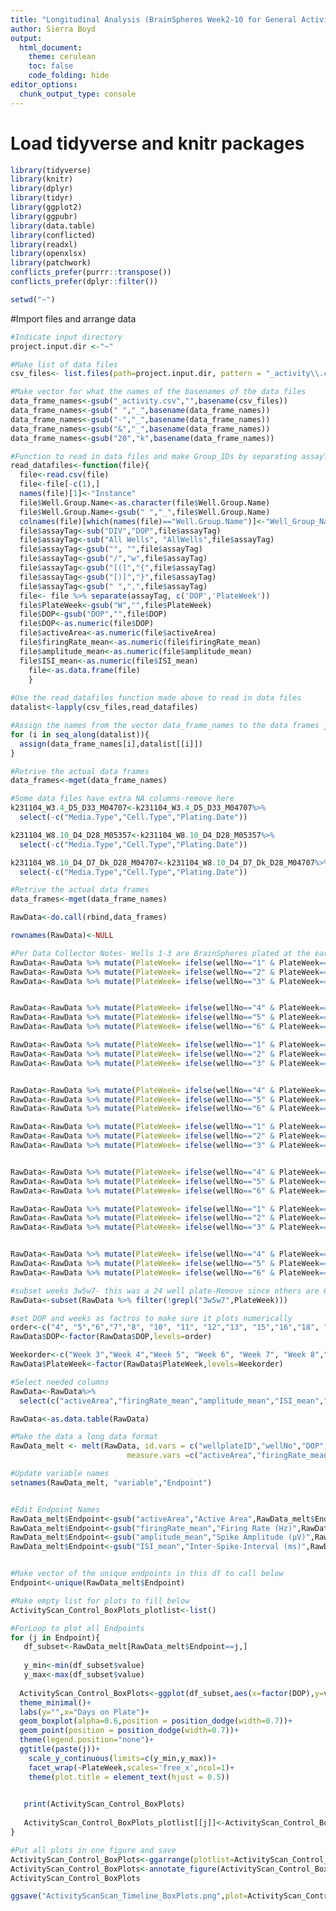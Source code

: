 ---
title: "Longitudinal Analysis (BrainSpheres Week2-10 for General Activity"
author: Sierra Boyd
output:
  html_document:
    theme: cerulean
    toc: false
    code_folding: hide
editor_options: 
  chunk_output_type: console
---

# Load tidyverse and knitr packages

```{r load packages}

library(tidyverse)
library(knitr)
library(dplyr)
library(tidyr)
library(ggplot2)
library(ggpubr)
library(data.table)
library(conflicted)
library(readxl)
library(openxlsx)
library(patchwork)
conflicts_prefer(purrr::transpose())
conflicts_prefer(dplyr::filter())

```

```{r}
setwd("~")

```

#Import files and arrange data
```{r}
#Indicate input directory
project.input.dir <-"~"

#Make list of data files 
csv_files<- list.files(path=project.input.dir, pattern = "_activity\\.csv$", recursive = T, full.names = T) 

#Make vector for what the names of the basenames of the data files
data_frame_names<-gsub("_activity.csv","",basename(csv_files))
data_frame_names<-gsub(" ","_",basename(data_frame_names))
data_frame_names<-gsub("-","_",basename(data_frame_names))
data_frame_names<-gsub("&","_",basename(data_frame_names))
data_frame_names<-gsub("20","k",basename(data_frame_names))

#Function to read in data files and make Group_IDs by separating assayTag
read_datafiles<-function(file){
  file<-read.csv(file)
  file<-file[-c(1),]
  names(file)[1]<-"Instance"
  file$Well.Group.Name<-as.character(file$Well.Group.Name)
  file$Well.Group.Name<-gsub(" ","_",file$Well.Group.Name)
  colnames(file)[which(names(file)=="Well.Group.Name")]<-"Well_Group_Name"
  file$assayTag<-sub("DIV","DOP",file$assayTag)
  file$assayTag<-sub("All Wells", "AllWells",file$assayTag)
  file$assayTag<-gsub("", "",file$assayTag)
  file$assayTag<-gsub("/","w",file$assayTag)
  file$assayTag<-gsub("[(]","{",file$assayTag)
  file$assayTag<-gsub("[)]","}",file$assayTag)
  file$assayTag<-gsub(" ",",",file$assayTag)
  file<- file %>% separate(assayTag, c('DOP','PlateWeek'))
  file$PlateWeek<-gsub("W","",file$PlateWeek)
  file$DOP<-gsub("DOP","",file$DOP)
  file$DOP<-as.numeric(file$DOP)
  file$activeArea<-as.numeric(file$activeArea)
  file$firingRate_mean<-as.numeric(file$firingRate_mean)
  file$amplitude_mean<-as.numeric(file$amplitude_mean)
  file$ISI_mean<-as.numeric(file$ISI_mean)
    file<-as.data.frame(file)
    }
  
#Use the read_datafiles function made above to read in data files
datalist<-lapply(csv_files,read_datafiles)

#Assign the names from the vector data_frame_names to the data frames just read in
for (i in seq_along(datalist)){
  assign(data_frame_names[i],datalist[[i]])
}

#Retrive the actual data frames
data_frames<-mget(data_frame_names)

#Some data files have extra NA columns-remove here 
k231104_W3.4_D5_D33_M04707<-k231104_W3.4_D5_D33_M04707%>%
  select(-c("Media.Type","Cell.Type","Plating.Date"))

k231104_W8.10_D4_D28_M05357<-k231104_W8.10_D4_D28_M05357%>%
  select(-c("Media.Type","Cell.Type","Plating.Date"))

k231104_W8.10_D4_D7_Dk_D28_M04707<-k231104_W8.10_D4_D7_Dk_D28_M04707%>%
  select(-c("Media.Type","Cell.Type","Plating.Date"))

#Retrive the actual data frames
data_frames<-mget(data_frame_names)

RawData<-do.call(rbind,data_frames)

rownames(RawData)<-NULL


```

```{r}

#Per Data Collector Notes- Wells 1-3 are BrainSpheres plated at the earlier time point and Wells 4-6 are BrainSpheres plated at the last time based on the assayTags
RawData<-RawData %>% mutate(PlateWeek= ifelse(wellNo=="1" & PlateWeek=="3w4","Week 3", PlateWeek))
RawData<-RawData %>% mutate(PlateWeek= ifelse(wellNo=="2" & PlateWeek=="3w4","Week 3", PlateWeek))
RawData<-RawData %>% mutate(PlateWeek= ifelse(wellNo=="3" & PlateWeek=="3w4","Week 3", PlateWeek))


RawData<-RawData %>% mutate(PlateWeek= ifelse(wellNo=="4" & PlateWeek=="3w4","Week 4", PlateWeek))
RawData<-RawData %>% mutate(PlateWeek= ifelse(wellNo=="5" & PlateWeek=="3w4","Week 4", PlateWeek))
RawData<-RawData %>% mutate(PlateWeek= ifelse(wellNo=="6" & PlateWeek=="3w4","Week 4", PlateWeek))

RawData<-RawData %>% mutate(PlateWeek= ifelse(wellNo=="1" & PlateWeek=="8w10","Week 8", PlateWeek))
RawData<-RawData %>% mutate(PlateWeek= ifelse(wellNo=="2" & PlateWeek=="8w10","Week 8", PlateWeek))
RawData<-RawData %>% mutate(PlateWeek= ifelse(wellNo=="3" & PlateWeek=="8w10","Week 8", PlateWeek))


RawData<-RawData %>% mutate(PlateWeek= ifelse(wellNo=="4" & PlateWeek=="8w10","Week 10", PlateWeek))
RawData<-RawData %>% mutate(PlateWeek= ifelse(wellNo=="5" & PlateWeek=="8w10","Week 10", PlateWeek))
RawData<-RawData %>% mutate(PlateWeek= ifelse(wellNo=="6" & PlateWeek=="8w10","Week 10", PlateWeek))

RawData<-RawData %>% mutate(PlateWeek= ifelse(wellNo=="1" & PlateWeek=="5w6","Week 5", PlateWeek))
RawData<-RawData %>% mutate(PlateWeek= ifelse(wellNo=="2" & PlateWeek=="5w6","Week 5", PlateWeek))
RawData<-RawData %>% mutate(PlateWeek= ifelse(wellNo=="3" & PlateWeek=="5w6","Week 5", PlateWeek))


RawData<-RawData %>% mutate(PlateWeek= ifelse(wellNo=="4" & PlateWeek=="5w6","Week 6", PlateWeek))
RawData<-RawData %>% mutate(PlateWeek= ifelse(wellNo=="5" & PlateWeek=="5w6","Week 6", PlateWeek))
RawData<-RawData %>% mutate(PlateWeek= ifelse(wellNo=="6" & PlateWeek=="5w6","Week 6", PlateWeek))

RawData<-RawData %>% mutate(PlateWeek= ifelse(wellNo=="1" & PlateWeek=="6w7","Week 6", PlateWeek))
RawData<-RawData %>% mutate(PlateWeek= ifelse(wellNo=="2" & PlateWeek=="6w7","Week 6", PlateWeek))
RawData<-RawData %>% mutate(PlateWeek= ifelse(wellNo=="3" & PlateWeek=="6w7","Week 6", PlateWeek))


RawData<-RawData %>% mutate(PlateWeek= ifelse(wellNo=="4" & PlateWeek=="6w7","Week 7", PlateWeek))
RawData<-RawData %>% mutate(PlateWeek= ifelse(wellNo=="5" & PlateWeek=="6w7","Week 7",  PlateWeek))
RawData<-RawData %>% mutate(PlateWeek= ifelse(wellNo=="6" & PlateWeek=="6w7","Week 7", PlateWeek))

#subset weeks 3w5w7- this was a 24 well plate-Remove since others are 6 well
RawData<-subset(RawData %>% filter(!grepl("3w5w7",PlateWeek)))
```

```{r }
#set DOP and weeks as factros to make sure it plots numerically
order<-c("4", "5","6","7","8", "10", "11", "12","13", "15","16","18", "19","20", "21","22","25","26","27","28","30","33")
RawData$DOP<-factor(RawData$DOP,levels=order)

Weekorder<-c("Week 3","Week 4","Week 5", "Week 6", "Week 7", "Week 8","Week 10")
RawData$PlateWeek<-factor(RawData$PlateWeek,levels=Weekorder)

```

```{r}

#Select needed columns
RawData<-RawData%>%
  select(c("activeArea","firingRate_mean","amplitude_mean","ISI_mean","wellplateID","wellNo","DOP","PlateWeek"))

RawData<-as.data.table(RawData)

#Make the data a long data format
RawData_melt <- melt(RawData, id.vars = c("wellplateID","wellNo","DOP","PlateWeek"),
                          measure.vars =c("activeArea","firingRate_mean","amplitude_mean","ISI_mean"))

#Update variable names
setnames(RawData_melt, "variable","Endpoint")


#Edit Endpoint Names
RawData_melt$Endpoint<-gsub("activeArea","Active Area",RawData_melt$Endpoint)
RawData_melt$Endpoint<-gsub("firingRate_mean","Firing Rate (Hz)",RawData_melt$Endpoint)
RawData_melt$Endpoint<-gsub("amplitude_mean","Spike Amplitude (µV)",RawData_melt$Endpoint)
RawData_melt$Endpoint<-gsub("ISI_mean","Inter-Spike-Interval (ms)",RawData_melt$Endpoint)


#Make vector of the unique endpoints in this df to call below
Endpoint<-unique(RawData_melt$Endpoint)

#Make empty list for plots to fill below
ActivityScan_Control_BoxPlots_plotlist<-list()

#ForLoop to plot all Endpoints
for (j in Endpoint){
   df_subset<-RawData_melt[RawData_melt$Endpoint==j,]
   
   y_min<-min(df_subset$value)
   y_max<-max(df_subset$value)
  
  ActivityScan_Control_BoxPlots<-ggplot(df_subset,aes(x=factor(DOP),y=value))+
  theme_minimal()+
  labs(y="",x="Days on Plate")+
  geom_boxplot(alpha=0.6,position = position_dodge(width=0.7))+
  geom_point(position = position_dodge(width=0.7))+
  theme(legend.position="none")+
  ggtitle(paste(j))+
    scale_y_continuous(limits=c(y_min,y_max))+
    facet_wrap(~PlateWeek,scales='free_x',ncol=1)+
    theme(plot.title = element_text(hjust = 0.5))

    
   print(ActivityScan_Control_BoxPlots)
  
   ActivityScan_Control_BoxPlots_plotlist[[j]]<-ActivityScan_Control_BoxPlots
}

#Put all plots in one figure and save
ActivityScan_Control_BoxPlots<-ggarrange(plotlist=ActivityScan_Control_BoxPlots_plotlist,ncol=4)
ActivityScan_Control_BoxPlots<-annotate_figure(ActivityScan_Control_BoxPlots, top = text_grob("General Activity Ontogeny for Controls",size=14))
ActivityScan_Control_BoxPlots

ggsave("ActivityScanScan_Timeline_BoxPlots.png",plot=ActivityScan_Control_BoxPlots,bg="white",width=12,height=14)
```



